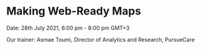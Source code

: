# Making Web-Ready Maps

Date: 28th July 2021, 6:00 pm - 8:00 pm GMT+3

Our trainer:  Asmae Toumi, Director of Analytics and Research, PursueCare
